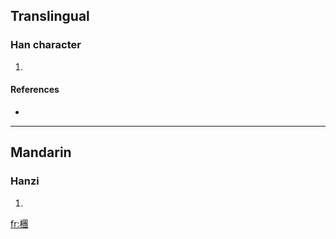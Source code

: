 ==Translingual==

===Han character===
{{Han char|rn=75|rad=木|as=14|sn=18|four=|canj=木田十戈 (DWJI)}}

# {{defn|Han|sort=木14}}

====References====
* {{Han ref|kx=0558.330|dkj=15731|hdz=21308.130|uh=6AB2|ud=27314}}

----

==Mandarin==

===Hanzi===
{{cmn-hanzi|pin=[[bīng]] ([[bing1]]), [[tóan]] ([[toan2]])|wg=ping<sup>1</sup>, <sup>2</sup>}}

# {{defn|Mandarin}}

[[fr:檲]]